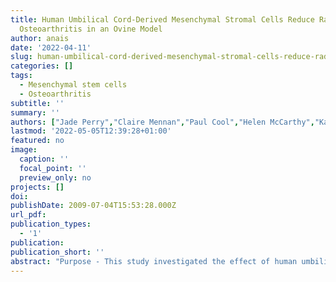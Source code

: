 ```yaml
---
title: Human Umbilical Cord-Derived Mesenchymal Stromal Cells Reduce Radiographic
  Osteoarthritis in an Ovine Model
author: anais
date: '2022-04-11'
slug: human-umbilical-cord-derived-mesenchymal-stromal-cells-reduce-radiographic-osteoarthritis-in-an-ovine-model
categories: []
tags:
  - Mesenchymal stem cells
  - Osteoarthritis
subtitle: ''
summary: ''
authors: ["Jade Perry","Claire Mennan","Paul Cool","Helen McCarthy","Karin Newell","Timothy Hopkins","Charlotte Hulme","Karina Wright","Frances Henson","Sally Roberts"]
lastmod: '2022-05-05T12:39:28+01:00'
featured: no
image:
  caption: ''
  focal_point: ''
  preview_only: no
projects: []
doi: 
publishDate: 2009-07-04T15:53:28.000Z
url_pdf:
publication_types:
  - '1'
publication: 
publication_short: ''
abstract: "Purpose - This study investigated the effect of human umbilical cord-derived mesenchymal stromal cells (hUC-MSCs) in an ovine model of early osteoarthritis (OA). <br><br> Methods and Materials - Fourteen female, 3-4 year old Welsh Mountain sheep underwent medial meniscal transection in their left stifle joints. Four weeks post-surgery, 107 Quantum® bioreactor-culture expanded hUC-MSCs (pooled from 3 donors) in 50µL PBS (n=7) or PBS alone (n=7, vehicle control group) were injected into the knees. Joints were harvested 12-weeks post-surgery and underwent X-ray and Magnetic Resonance Imaging (MRI) and histological processing. Scoring was performed via a macroscopic OA score, Kellgren-Lawrence score (X-ray), sMOAKS (whole joint on MRI) and pyKNEEr (cartilage thickness on MRI), and cartilage and synovitis histology scores (Table 1). <br><br> Results - There was an improved macroscopic OA joint score in sheep receiving hUC-MSCs (11±4) cf. control (14±6), but this did not quite reach significance (p=0.054; Table 1). Kellgren-Lawrence X-ray scores in joints treated with hUC-MSCs were significantly improved (2.0±0) cf. control (3.0±0; p=0.028). No significant difference in sMOAKS (hUC-MSCs 18±10 vs. no cells 22±9; p=0.784) or PyKneer (hUC-MSCs 0.8±0.42mm vs. no cells 0.67±0.33mm; p=0.628) was observed between the treatment groups. Histological scoring demonstrated improved cartilage in sheep receiving hUC-MSCs (37±6) cf. control (41±13), but again, not quite significantly (p=0.064). A low level of synovitis was seen in both treatment groups (hUC-MSCs: 3.0±0.5 vs. no cells 3.0±2.5; p=0.900), i.e. typical of post-surgery, but with no increase caused by injecting xenogeneic cells. <br><br> Conclusion - There was significantly less OA observed on X-rays in sheep treated with hUC-MSCs than vehicle control, with no indication of an inflammatory response to the cells at the time-point studied. Whilst corroborating suggestions from previous murine models of OA and injury, that hUC-MSCs have benefit as an allogeneic treatment for early OA, this study would perhaps have benefitted from an increase in numbers or timescale."
---
```

